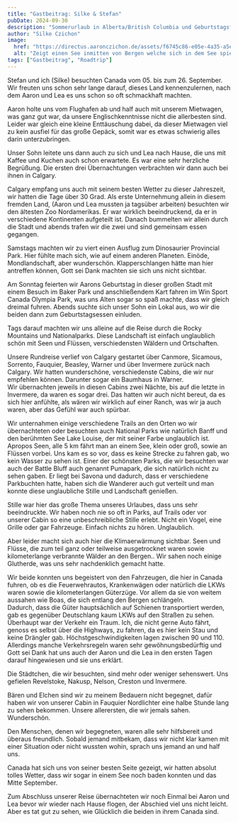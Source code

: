 ```yaml
---
title: "Gastbeitrag: Silke & Stefan"
pubDate: 2024-09-30
description: "Sommerurlaub in Alberta/British Columbia und Geburtstagsfeier in Nordamerika"
author: "Silke Czichon"
image:
  href: "https://directus.aaronczichon.de/assets/f6745c86-e05e-4a35-a5e5-78b73e0c9751.jpeg?quality=70&width=1600"
  alt: "Zeigt einen See inmitten von Bergen welche sich in dem See spiegeln."
tags: ["Gastbeitrag", "Roadtrip"]
---
```



Stefan und ich (Silke) besuchten Canada vom 05. bis zum 26. September. Wir freuten uns schon sehr lange darauf, dieses Land kennenzulernen, nach dem Aaron und Lea es uns schon so oft schmackhaft machten.

Aaron holte uns vom Flughafen ab und half auch mit unserem Mietwagen, was ganz gut war, da unsere Englischkenntnisse nicht die allerbesten sind. Leider war gleich eine kleine Enttäuschung dabei, da dieser Mietwagen viel zu kein ausfiel für das große Gepäck, somit war es etwas schwierig alles darin unterzubringen.

<DirectusImage assetId="63e237a0-38b1-4cbe-b520-57d9510f62aa.jpeg" />

Unser Sohn leitete uns dann auch zu sich und Lea nach Hause, die uns mit Kaffee und Kuchen auch schon erwartete. Es war eine sehr herzliche Begrüßung. Die ersten drei Übernachtungen verbrachten wir dann auch bei ihnen in Calgary.

Calgary empfang uns auch mit seinem besten Wetter zu dieser Jahreszeit, wir hatten die Tage über 30 Grad. Als erste Unternehmung allein in diesem fremden Land, (Aaron und Lea mussten ja tagsüber arbeiten) besuchten wir den ältesten Zoo Nordamerikas. Er war wirklich beeindruckend, da er in verschiedene Kontinenten aufgeteilt ist. Danach bummelten wir allein durch die Stadt und abends trafen wir die zwei und sind gemeinsam essen gegangen.

Samstags machten wir zu viert einen Ausflug zum Dinosaurier Provincial Park. Hier fühlte mach sich, wie auf einem anderen Planeten. Einöde, Mondlandschaft, aber wunderschön. Klapperschlangen hätte man hier antreffen können, Gott sei Dank machten sie sich uns nicht sichtbar.

Am Sonntag feierten wir Aarons Geburtstag in dieser großen Stadt mit einem Besuch im Baker Park und anschließendem Kart fahren im Win Sport Canada Olympia Park, was uns Alten sogar so spaß machte, dass wir gleich dreimal fuhren. Abends suchte sich unser Sohn ein Lokal aus, wo wir die beiden dann zum Geburtstagsessen einluden.

Tags darauf machten wir uns alleine auf die Reise durch die Rocky Mountains und Nationalparks. Diese Landschaft ist einfach unglaublich schön mit Seen und Flüssen, verschiedensten Wäldern und Ortschaften.

Unsere Rundreise verlief von Calgary gestartet über Canmore, Sicamous, Sorrento, Fauquier, Beasley, Warner und über Invermere zurück nach Calgary. Wir hatten wunderschöne, verschiedenste Cabins, die wir nur empfehlen können. Darunter sogar ein Baumhaus in Warner.  
Wir übernachten jeweils in diesen Cabins zwei Nächte, bis auf die letzte in Invermere, da waren es sogar drei. Das hatten wir auch nicht bereut, da es sich hier anfühlte, als wären wir wirklich auf einer Ranch, was wir ja auch waren, aber das Gefühl war auch spürbar.

<DirectusGallery folderName="41 Guest Entry Silke Stefan" />

Wir unternahmen einige verschiedene Trails an den Orten wo wir übernachteten oder besuchten auch National Parks wie natürlich Banff und den berühmten See Lake Louise, der mit seiner Farbe unglaublich ist. Apropos Seen, alle 5 km fährt man an einem See, klein oder groß, sowie an Flüssen vorbei. Uns kam es so vor, dass es keine Strecke zu fahren gab, wo kein Wasser zu sehen ist. Einer der schönsten Parks, die wir besuchten war auch der Battle Bluff auch genannt Pumapark, die sich natürlich nicht zu sehen gaben. Er liegt bei Savona und dadurch, dass er verschiedene Parkbuchten hatte, haben sich die Wanderer auch gut verteilt und man konnte diese unglaubliche Stille und Landschaft genießen.

Stille war hier das große Thema unseres Urlaubes, dass uns sehr beeindruckte. Wir haben noch nie so oft in Parks, auf Trails oder vor unserer Cabin so eine unbeschreibliche Stille erlebt. Nicht ein Vogel, eine Grille oder gar Fahrzeuge. Einfach nichts zu hören. Unglaublich.

Aber leider macht sich auch hier die Klimaerwärmung sichtbar. Seen und Flüsse, die zum teil ganz oder teilweise ausgetrocknet waren sowie kilometerlange verbrannte Wälder an den Bergen.. Wir sahen noch einige Glutherde, was uns sehr nachdenklich gemacht hatte.

Wir beide konnten uns begeistert von den Fahrzeugen, die hier in Canada fuhren, ob es die Feuerwehrautos, Krankenwägen oder natürlich die LKWs waren sowie die kilometerlangen Güterzüge. Vor allem da sie von weitem aussahen wie Boas, die sich entlang den Bergen schlängeln.  
Dadurch, dass die Güter hauptsächlich auf Schienen transportiert werden, gab es gegenüber Deutschlang kaum LKWs auf den Straßen zu sehen. Überhaupt war der Verkehr ein Traum. Ich, die nicht gerne Auto fährt, genoss es selbst über die Highways, zu fahren, da es hier kein Stau und keine Drängler gab. Höchstgeschwindigkeiten lagen zwischen 90 und 110. Allerdings manche Verkehrsregeln waren sehr gewöhnungsbedürftig und Gott sei Dank hat uns auch der Aaron und die Lea in den ersten Tagen darauf hingewiesen und sie uns erklärt.

Die Städtchen, die wir besuchten, sind mehr oder weniger sehenswert. Uns gefielen Revelstoke, Nakusp, Nelson, Creston und Invermere.

Bären und Elchen sind wir zu meinem Bedauern nicht begegnet, dafür haben wir von unserer Cabin in Fauquier Nordlichter eine halbe Stunde lang zu sehen bekommen. Unsere allerersten, die wir jemals sahen. Wunderschön.

<DirectusImage assetId="328f1b62-d33c-4533-bd1e-5fea53de31c0.jpeg" />

Den Menschen, denen wir begegneten, waren alle sehr hilfsbereit und überaus freundlich. Sobald jemand mitbekam, dass wir nicht klar kamen mit einer Situation oder nicht wussten wohin, sprach uns jemand an und half uns.

Canada hat sich uns von seiner besten Seite gezeigt, wir hatten absolut tolles Wetter, dass wir sogar in einem See noch baden konnten und das Mitte September.

Zum Abschluss unserer Reise übernachteten wir noch Einmal bei Aaron und Lea bevor wir wieder nach Hause flogen, der Abschied viel uns nicht leicht. Aber es tat gut zu sehen, wie Glücklich die beiden in ihrem Canada sind.
